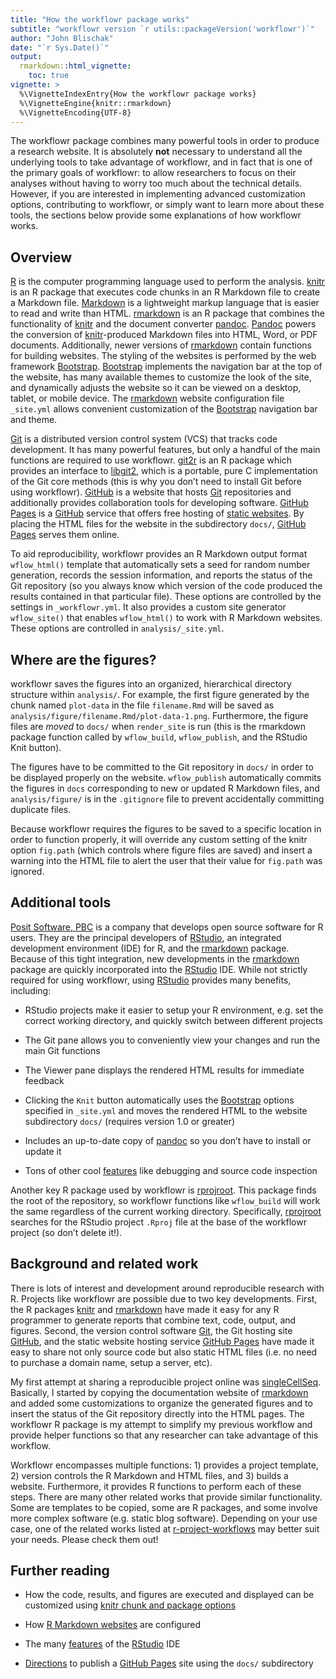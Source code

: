 ---
title: "How the workflowr package works"
subtitle: "workflowr version `r utils::packageVersion('workflowr')`"
author: "John Blischak"
date: "`r Sys.Date()`"
output:
  rmarkdown::html_vignette:
    toc: true
vignette: >
  %\VignetteIndexEntry{How the workflowr package works}
  %\VignetteEngine{knitr::rmarkdown}
  %\VignetteEncoding{UTF-8}
---

The workflowr package combines many powerful tools in order to produce a
research website. It is absolutely **not** necessary to understand all the 
underlying tools to take advantage of workflowr, and in fact that is one of the 
primary goals of workflowr: to allow researchers to focus on their analyses 
without having to worry too much about the technical details. However, if you
are interested in implementing advanced customization options, contributing to
workflowr, or simply want to learn more about these tools, the sections below
provide some explanations of how workflowr works.

## Overview

[R][] is the computer programming language used to perform the analysis.
[knitr][] is an R package that executes code chunks in an R Markdown file to create a Markdown file.
[Markdown][] is a lightweight markup language that is easier to read and write than HTML.
[rmarkdown][] is an R package that combines the functionality of [knitr][] and the document converter [pandoc][].
[Pandoc][] powers the conversion of [knitr][]-produced Markdown files into HTML, Word, or PDF documents.
Additionally, newer versions of [rmarkdown][] contain functions for building websites.
The styling of the websites is performed by the web framework [Bootstrap][].
[Bootstrap][] implements the navigation bar at the top of the website, has many available themes to customize the look of the site, and dynamically adjusts the website so it can be viewed on a desktop, tablet, or mobile device.
The [rmarkdown][] website configuration file `_site.yml` allows convenient customization of the [Bootstrap][] navigation bar and theme.

[Git][] is a distributed version control system (VCS) that tracks code development.
It has many powerful features, but only a handful of the main functions are required to use workflowr.
[git2r][] is an R package which provides an interface to [libgit2][], which is a portable, pure C implementation of the Git core methods (this is why you don't need to install Git before using workflowr).
[GitHub][] is a website that hosts [Git][] repositories and additionally provides collaboration tools for developing software.
[GitHub Pages][] is a [GitHub][] service that offers free hosting of [static websites][static].
By placing the HTML files for the website in the subdirectory `docs/`, [GitHub Pages][] serves them online.

To aid reproducibility, workflowr provides an R Markdown output format
`wflow_html()` template that automatically sets a seed for random number
generation, records the session information, and reports the status of the Git
repository (so you always know which version of the code produced the results
contained in that particular file). These options are controlled by the settings
in `_workflowr.yml`. It also provides a custom site generator `wflow_site()`
that enables `wflow_html()` to work with R Markdown websites. These options are
controlled in `analysis/_site.yml`.

[R]: https://cran.r-project.org/
[knitr]: https://yihui.org/knitr/
[Markdown]: https://daringfireball.net/projects/markdown/
[rmarkdown]: https://rmarkdown.rstudio.com/
[pandoc]: https://pandoc.org/
[Bootstrap]: https://getbootstrap.com/
[Git]: https://git-scm.com/
[SHA-1]: https://en.wikipedia.org/wiki/SHA-1
[GitHub]: https://github.com/
[GitHub Pages]: https://pages.github.com/
[static]: https://en.wikipedia.org/wiki/Static_web_page

## Where are the figures?

workflowr saves the figures into an organized, hierarchical directory structure 
within `analysis/`. For example, the first figure generated by the chunk named 
`plot-data` in the file `filename.Rmd` will be saved as 
`analysis/figure/filename.Rmd/plot-data-1.png`. Furthermore, the figure files
are _moved_ to `docs/` when `render_site` is run (this is the rmarkdown package 
function called by `wflow_build`, `wflow_publish`, and the RStudio Knit button).

The figures have to be committed to the Git repository in `docs/` in order to be
displayed properly on the website. `wflow_publish` automatically commits the
figures in `docs` corresponding to new or updated R Markdown files, and
`analysis/figure/` is in the `.gitignore` file to prevent accidentally
committing duplicate files.

Because workflowr requires the figures to be saved to a specific location in
order to function properly, it will override any custom setting of the knitr
option `fig.path` (which controls where figure files are saved) and insert a
warning into the HTML file to alert the user that their value for `fig.path` was
ignored.

## Additional tools

[Posit Software, PBC][] is a company that develops open source software for R users.
They are the principal developers of [RStudio][], an integrated development environment (IDE) for R, and the [rmarkdown][] package.
Because of this tight integration, new developments in the [rmarkdown][] package are quickly incorporated into the [RStudio][] IDE.
While not strictly required for using workflowr, using [RStudio][] provides many benefits, including:

* RStudio projects make it easier to setup your R environment, e.g. set the correct working directory, and quickly switch between different projects

* The Git pane allows you to conveniently view your changes and run the main Git functions

* The Viewer pane displays the rendered HTML results for immediate feedback

* Clicking the `Knit` button automatically uses the [Bootstrap][] options specified in `_site.yml` and moves the rendered HTML to the website subdirectory `docs/` (requires version 1.0 or greater)

* Includes an up-to-date copy of [pandoc][] so you don't have to install or update it

* Tons of other cool [features][rstudio-features] like debugging and source code inspection

Another key R package used by workflowr is [rprojroot][].
This package finds the root of the repository, so workflowr functions like `wflow_build` will work the same regardless of the current working directory.
Specifically, [rprojroot][] searches for the RStudio project `.Rproj` file at the base of the workflowr project (so don't delete it!).

[Posit Software, PBC]: https://posit.co/
[RStudio]: https://posit.co/products/open-source/rstudio/
[rstudioapi]: https://github.com/rstudio/rstudioapi
[rprojroot]: https://cran.r-project.org/package=rprojroot
[git2r]: https://cran.r-project.org/package=git2r
[libgit2]: https://libgit2.org/
[rstudio-features]: https://posit.co/products/open-source/rstudio/

## Background and related work

There is lots of interest and development around reproducible research with R. 
Projects like workflowr are possible due to two key developments. First, the R 
packages [knitr][] and [rmarkdown][] have made it easy for any R programmer to 
generate reports that combine text, code, output, and figures. Second, the 
version control software [Git][], the Git hosting site [GitHub][], and the
static website hosting service [GitHub Pages][] have made it easy to share not 
only source code but also static HTML files (i.e. no need to purchase a domain
name, setup a server, etc).

My first attempt at sharing a reproducible project online was [singleCellSeq][].
Basically, I started by copying the documentation website of [rmarkdown][] and 
added some customizations to organize the generated figures and to insert the 
status of the Git repository directly into the HTML pages. The workflowr R 
package is my attempt to simplify my previous workflow and provide helper 
functions so that any researcher can take advantage of this workflow.

Workflowr encompasses multiple functions: 1) provides a project template, 2)
version controls the R Markdown and HTML files, and 3) builds a website.
Furthermore, it provides R functions to perform each of these steps. There are
many other related works that provide similar functionality. Some are templates
to be copied, some are R packages, and some involve more complex software (e.g.
static blog software). Depending on your use case, one of the related works
listed at [r-project-workflows][] may better suit your needs. Please check them
out!

[r-project-workflows]: https://github.com/jdblischak/r-project-workflows#readme
[singleCellSeq]: https://jdblischak.github.io/singleCellSeq/analysis/

## Further reading

* How the code, results, and figures are executed and displayed can be customized using [knitr chunk and package options](https://yihui.org/knitr/options/)

* How [R Markdown websites](https://bookdown.org/yihui/rmarkdown/rmarkdown-site.html) are configured

* The many [features][rstudio-features] of the [RStudio][] IDE

* [Directions](https://docs.github.com/articles/configuring-a-publishing-source-for-github-pages) to publish a [GitHub Pages][] site using the `docs/` subdirectory
